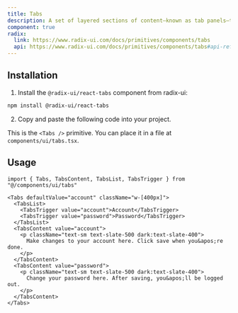 ```yaml
---
title: Tabs
description: A set of layered sections of content—known as tab panels—that are displayed one at a time.
component: true
radix:
  link: https://www.radix-ui.com/docs/primitives/components/tabs
  api: https://www.radix-ui.com/docs/primitives/components/tabs#api-reference
---
```


<ComponentExample src="/components/examples/tabs/demo.tsx">
  <TabsDemo />
</ComponentExample>

## Installation

1. Install the `@radix-ui/react-tabs` component from radix-ui:

```bash
npm install @radix-ui/react-tabs
```

2. Copy and paste the following code into your project.

<ComponentSource src="/components/tabs.tsx" />

<Callout>

This is the `<Tabs />` primitive. You can place it in a file at `components/ui/tabs.tsx`.

</Callout>

## Usage

```tsx
import { Tabs, TabsContent, TabsList, TabsTrigger } from "@/components/ui/tabs"
```

```tsx
<Tabs defaultValue="account" className="w-[400px]">
  <TabsList>
    <TabsTrigger value="account">Account</TabsTrigger>
    <TabsTrigger value="password">Password</TabsTrigger>
  </TabsList>
  <TabsContent value="account">
    <p className="text-sm text-slate-500 dark:text-slate-400">
      Make changes to your account here. Click save when you&apos;re done.
    </p>
  </TabsContent>
  <TabsContent value="password">
    <p className="text-sm text-slate-500 dark:text-slate-400">
      Change your password here. After saving, you&apos;ll be logged out.
    </p>
  </TabsContent>
</Tabs>
```
